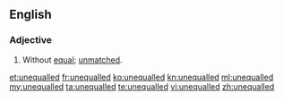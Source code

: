 ==English==
===Adjective===
{{en-adj}}
# Without [[equal]]; [[unmatched]].

[[et:unequalled]]
[[fr:unequalled]]
[[ko:unequalled]]
[[kn:unequalled]]
[[ml:unequalled]]
[[my:unequalled]]
[[ta:unequalled]]
[[te:unequalled]]
[[vi:unequalled]]
[[zh:unequalled]]